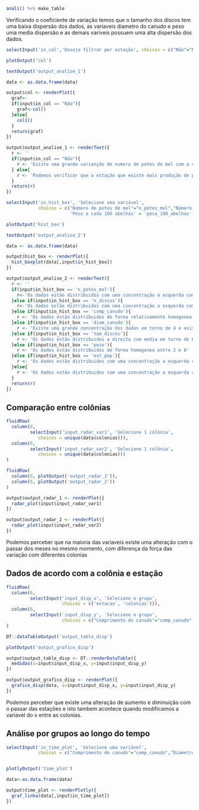 
```r
anali() %>% make_table
```
Verificando o coeficiente de variação temos que o tamanho dos discos tem uma baixa dispersão dos dados, as variaveis diametro do canudo e peso uma media dispersão e as demais variveis possuem uma alta dispersão dos dados.

```r
selectInput('in_col','Deseja filtrar por estação', choices = c("Não"="Não", "Sim"="Sim"))

plotOutput('col')

textOutput('output_analise_1')
```

```r

data <- as.data.frame(data)

output$col <- renderPlot({
  graf<-
  if(input$in_col == "Não"){
    graf<-col()
  }else{
    col1()
  }
  return(graf)
})

output$output_analise_1 <- renderText({
  r <- ''
  if(input$in_col == "Não"){
    r <- 'Existe uma grande varianção de numero de potes de mel com a colonia 7 com 20 potes de mel e colonia 9 com 627 colonia '
  } else{
    r <- 'Podemos verificar que a estação que existe mais produção de potes de mel é na primavera seguida do inverno, e a estção que houve a menor produção foi o Verão'
  }
  return(r)
})
```

```r
selectInput('in_hist_box', 'Selecione uma variável', 
            choices = c("Número de potes de mel"="n_potes_mel","Número de discos"= "n_discos","Comprimento do canudo"="comp_canudo","Diametro do canudo"="diam_canudo","Tamanho dos discos"="tam_discos","Peso"="peso","Estimativa populacional"="est_pop",
                        'Peso a cada 100 abelhas' = 'peso_100_abelhas'))

plotOutput('hist_box')

textOutput('output_analise_2')

```

```r

data <- as.data.frame(data)

output$hist_box <- renderPlot({
  hist_boxplot(data[,input$in_hist_box])
})

output$output_analise_2 <- renderText({
  r <- ''
  if(input$in_hist_box == 'n_potes_mel'){
    r<-'Os dados estão distribuidos com uma concentração a esquerda com media em torno de 15, e possui outliers a direita' 
  }else if(input$in_hist_box == 'n_discos'){
    r<-'Os dados estão distribuidos com uma concentração a esquerda com media em torno de 12,5, e possui outliers a direita'
  }else if(input$in_hist_box == 'comp_canudo'){
    r <- 'Os dados estão distribuidos de forma relativamente homogenea entre 0 e 12, e possui poucos outliers a direita '
  }else if(input$in_hist_box == 'diam_canudo'){
    r <- 'Existe uma grande concentração dos dados em torno de 4 e existe poucos outliers a esquerda'
  }else if(input$in_hist_box == 'tam_discos'){
    r <- 'Os dados estão distribuidos a direita com media em torno de 6,5 e possui poucos outliers a esquerda'
  }else if(input$in_hist_box == 'peso'){
    r <- 'Os dados estão distribuidos de forma homogenea entre 2 e 8'
  }else if(input$in_hist_box == 'est_pop'){
    r <- 'Os dados estão distribuidos com uma concentração a esquerda com media em torno de 3000, e possui outliers a direita'
  }else{
    r <- 'Os dados estão distribuidos com uma concentração a esquerda com media em torno de 0,2, e possui outliers a direita'
  }
  return(r)
})
```


## Comparação entre colônias

```r
fluidRow(
  column(6,
         selectInput('input_radar_var1', 'Selecione 1 colônia', 
            choices = unique(data$colonias))),
  column(6,
         selectInput('input_radar_var2', 'Selecione 1 colônia', 
            choices = unique(data$colonias)))
)
```

```r
fluidRow(
  column(6, plotOutput('output_radar_1')),
  column(6, plotOutput('output_radar_2'))
)
```

```r
output$output_radar_1 <- renderPlot({
  radar_plot(input$input_radar_var1)
})

output$output_radar_2 <- renderPlot({
  radar_plot(input$input_radar_var2)
})
```


Podemos perceber que na maioria das variaveis existe uma alteração com o passar dos meses no mesmo momento, com diferença da força das variação com diferentes colonias

## Dados de acordo com a colônia e estação

```r
fluidRow(
  column(6,
         selectInput('input_disp_x', 'Selecione o grupo', 
                     choices = c('estacao', 'colonias'))),
  column(6,
         selectInput('input_disp_y', 'Selecione o grupo', 
                     choices = c("Comprimento do canudo"="comp_canudo","Diametro do canudo"="diam_canudo", "Número de potes de mel"="n_potes_mel","Número de discos"= "n_discos","Tamanho dos discos"="tam_discos","Peso"="peso","Estimativa populacional"="est_pop", 'Peso a cada 100 abelhas' = 'peso_100_abelhas')))
)

DT::dataTableOutput('output_table_disp')

plotOutput('output_grafico_disp')
```


```r

output$output_table_disp <- DT::renderDataTable({
  medidas(x=input$input_disp_x, y=input$input_disp_y)
})

output$output_grafico_disp <- renderPlot({
  grafico_disp(data, x=input$input_disp_x, y=input$input_disp_y)
})
```

Podemos perceber que existe uma alteração de aumento e diminuição com o passar das estações e isto tambem acontece quando modificamos a variavel do x entre as colonias.

## Análise por grupos ao longo do tempo

```r
selectInput('in_time_plot', 'Selecione uma variável', 
            choices = c("Comprimento do canudo"="comp_canudo","Diametro do canudo"="diam_canudo", "Número de potes de mel"="n_potes_mel","Número de discos"= "n_discos","Tamanho dos discos"="tam_discos","Peso"="peso","Estimativa populacional"="est_pop", 'Peso a cada 100 abelhas' = 'peso_100_abelhas'))


plotlyOutput('time_plot')
```


```r
data<-as.data.frame(data)

output$time_plot <- renderPlotly({
  graf_linha(data[,input$in_time_plot])
})
```
